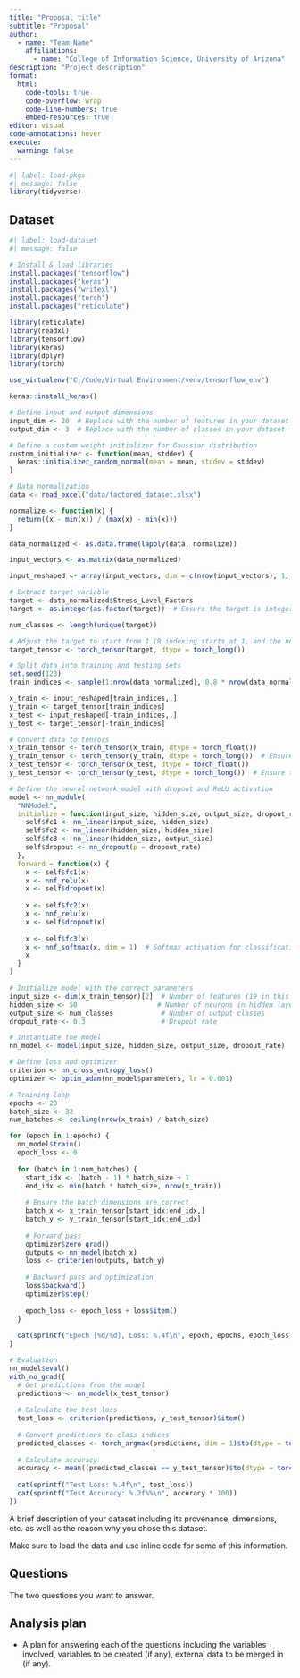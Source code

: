 ```yaml
---
title: "Proposal title"
subtitle: "Proposal"
author: 
  - name: "Team Name"
    affiliations:
      - name: "College of Information Science, University of Arizona"
description: "Project description"
format:
  html:
    code-tools: true
    code-overflow: wrap
    code-line-numbers: true
    embed-resources: true
editor: visual
code-annotations: hover
execute:
  warning: false
---
```


```r
#| label: load-pkgs
#| message: false
library(tidyverse)
```

## Dataset

```r
#| label: load-dataset
#| message: false

# Install & load libraries
install.packages("tensorflow")
install.packages("keras")
install.packages("writexl")
install.packages("torch")
install.packages("reticulate")

library(reticulate)
library(readxl)
library(tensorflow)
library(keras)
library(dplyr)
library(torch)

use_virtualenv("C:/Code/Virtual Environment/venv/tensorflow_env")

keras::install_keras()

# Define input and output dimensions
input_dim <- 20  # Replace with the number of features in your dataset
output_dim <- 3  # Replace with the number of classes in your dataset

# Define a custom weight initializer for Gaussian distribution
custom_initializer <- function(mean, stddev) {
  keras::initializer_random_normal(mean = mean, stddev = stddev)
}

# Data normalization
data <- read_excel("data/factored_dataset.xlsx")

normalize <- function(x) {
  return((x - min(x)) / (max(x) - min(x)))
}

data_normalized <- as.data.frame(lapply(data, normalize))

input_vectors <- as.matrix(data_normalized)

input_reshaped <- array(input_vectors, dim = c(nrow(input_vectors), 1, ncol(input_vectors)))

# Extract target variable
target <- data_normalized$Stress_Level_Factors
target <- as.integer(as.factor(target))  # Ensure the target is integer

num_classes <- length(unique(target))

# Adjust the target to start from 1 (R indexing starts at 1, and the nn_cross_entropy_loss expects 1-based indexing)
target_tensor <- torch_tensor(target, dtype = torch_long())

# Split data into training and testing sets
set.seed(123)
train_indices <- sample(1:nrow(data_normalized), 0.8 * nrow(data_normalized))

x_train <- input_reshaped[train_indices,,]
y_train <- target_tensor[train_indices]
x_test <- input_reshaped[-train_indices,,]
y_test <- target_tensor[-train_indices]

# Convert data to tensors
x_train_tensor <- torch_tensor(x_train, dtype = torch_float())
y_train_tensor <- torch_tensor(y_train, dtype = torch_long())  # Ensure target is LongTensor
x_test_tensor <- torch_tensor(x_test, dtype = torch_float())
y_test_tensor <- torch_tensor(y_test, dtype = torch_long())  # Ensure target is LongTensor

# Define the neural network model with dropout and ReLU activation
model <- nn_module(
  "NNModel",
  initialize = function(input_size, hidden_size, output_size, dropout_rate) {
    self$fc1 <- nn_linear(input_size, hidden_size)
    self$fc2 <- nn_linear(hidden_size, hidden_size)
    self$fc3 <- nn_linear(hidden_size, output_size)
    self$dropout <- nn_dropout(p = dropout_rate)
  },
  forward = function(x) {
    x <- self$fc1(x)
    x <- nnf_relu(x)
    x <- self$dropout(x)
    
    x <- self$fc2(x)
    x <- nnf_relu(x)
    x <- self$dropout(x)
    
    x <- self$fc3(x)
    x <- nnf_softmax(x, dim = 1)  # Softmax activation for classification (correct dimension)
    x
  }
)

# Initialize model with the correct parameters
input_size <- dim(x_train_tensor)[2]  # Number of features (19 in this case)
hidden_size <- 50                    # Number of neurons in hidden layers
output_size <- num_classes            # Number of output classes
dropout_rate <- 0.3                   # Dropout rate

# Instantiate the model
nn_model <- model(input_size, hidden_size, output_size, dropout_rate)

# Define loss and optimizer
criterion <- nn_cross_entropy_loss()
optimizer <- optim_adam(nn_model$parameters, lr = 0.001)

# Training loop
epochs <- 20
batch_size <- 32
num_batches <- ceiling(nrow(x_train) / batch_size)

for (epoch in 1:epochs) {
  nn_model$train()
  epoch_loss <- 0
  
  for (batch in 1:num_batches) {
    start_idx <- (batch - 1) * batch_size + 1
    end_idx <- min(batch * batch_size, nrow(x_train))
    
    # Ensure the batch dimensions are correct
    batch_x <- x_train_tensor[start_idx:end_idx,]
    batch_y <- y_train_tensor[start_idx:end_idx]
    
    # Forward pass
    optimizer$zero_grad()
    outputs <- nn_model(batch_x)
    loss <- criterion(outputs, batch_y)
    
    # Backward pass and optimization
    loss$backward()
    optimizer$step()
    
    epoch_loss <- epoch_loss + loss$item()
  }
  
  cat(sprintf("Epoch [%d/%d], Loss: %.4f\n", epoch, epochs, epoch_loss / num_batches))
}

# Evaluation
nn_model$eval()
with_no_grad({
  # Get predictions from the model
  predictions <- nn_model(x_test_tensor)
  
  # Calculate the test loss
  test_loss <- criterion(predictions, y_test_tensor)$item()
  
  # Convert predictions to class indices
  predicted_classes <- torch_argmax(predictions, dim = 1)$to(dtype = torch_long())
  
  # Calculate accuracy
  accuracy <- mean((predicted_classes == y_test_tensor)$to(dtype = torch_float()))
  
  cat(sprintf("Test Loss: %.4f\n", test_loss))
  cat(sprintf("Test Accuracy: %.2f%%\n", accuracy * 100))
})

```

A brief description of your dataset including its provenance, dimensions, etc. as well as the reason why you chose this dataset.

Make sure to load the data and use inline code for some of this information.

## Questions

The two questions you want to answer.

## Analysis plan

-   A plan for answering each of the questions including the variables involved, variables to be created (if any), external data to be merged in (if any).
